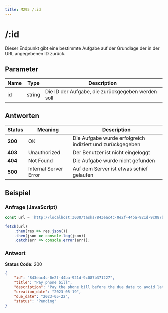 ```yaml
---
title: M295 /:id
---
```

# /:id

Dieser Endpunkt gibt eine bestimmte Aufgabe auf der Grundlage der in der URL angegebenen ID zurück.

## Parameter

| **Name** 	| **Type** 	| **Description**           	|
|----------	|----------	|---------------------------	|
| id    	| string   	| Die ID der Aufgabe, die zurückgegeben werden soll   	|

## Antworten

| Status | Meaning | Description |
| ------ | ------- | ----------- |
| **200** | OK | Die Aufgabe wurde erfolgreich indiziert und zurückgegeben |
| **403** | Unauthorized | Der Benutzer ist nicht eingeloggt |
| **404** | Not Found | Die Aufgabe wurde nicht gefunden |
| **500** | Internal Server Error | Auf dem Server ist etwas schief gelaufen |

## Beispiel

### Anfrage (JavaScript)

```javascript copy
const url = 'http://localhost:3000/tasks/843eac4c-0e2f-44ba-921d-9c087b371227';

fetch(url)
    .then(res => res.json())
    .then(json => console.log(json))
    .catch(err => console.error(err));
```

### Antwort

**Status Code:** 200
```json copy
{
    "id": "843eac4c-0e2f-44ba-921d-9c087b371227",
    "title": "Pay phone bill",
    "description": "Pay the phone bill before the due date to avoid late fees",
    "creation_date": "2023-05-19",
    "due_date": "2023-05-22",
    "status": "Pending"
}
```